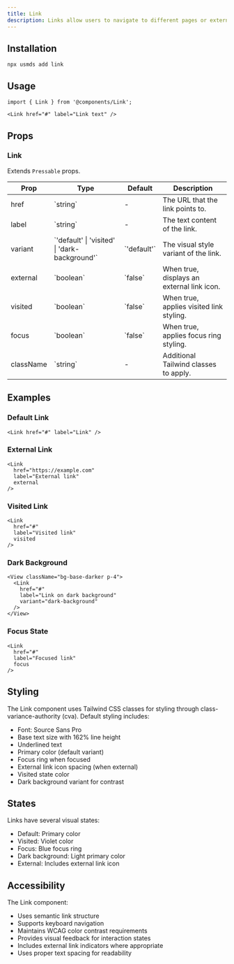 ```yaml
---
title: Link
description: Links allow users to navigate to different pages or external resources.
---
```


<DemoButton href="https://usmds-showcase.expo.app/components/link"/>

## Installation

```package-install
npx usmds add link
```

## Usage

```tsx
import { Link } from '@components/Link';

<Link href="#" label="Link text" />
```

## Props

### Link

Extends `Pressable` props.

<table>
  <thead>
    <tr>
      <th>Prop</th>
      <th>Type</th>
      <th>Default</th>
      <th>Description</th>
    </tr>
  </thead>
  <tbody>
    <tr>
      <td>href</td>
      <td>`string`</td>
      <td>-</td>
      <td>The URL that the link points to.</td>
    </tr>
    <tr>
      <td>label</td>
      <td>`string`</td>
      <td>-</td>
      <td>The text content of the link.</td>
    </tr>
    <tr>
      <td>variant</td>
      <td>`'default' | 'visited' | 'dark-background'`</td>
      <td>`'default'`</td>
      <td>The visual style variant of the link.</td>
    </tr>
    <tr>
      <td>external</td>
      <td>`boolean`</td>
      <td>`false`</td>
      <td>When true, displays an external link icon.</td>
    </tr>
    <tr>
      <td>visited</td>
      <td>`boolean`</td>
      <td>`false`</td>
      <td>When true, applies visited link styling.</td>
    </tr>
    <tr>
      <td>focus</td>
      <td>`boolean`</td>
      <td>`false`</td>
      <td>When true, applies focus ring styling.</td>
    </tr>
    <tr>
      <td>className</td>
      <td>`string`</td>
      <td>-</td>
      <td>Additional Tailwind classes to apply.</td>
    </tr>
  </tbody>
</table>

## Examples

### Default Link

```tsx
<Link href="#" label="Link" />
```

### External Link

```tsx
<Link 
  href="https://example.com" 
  label="External link" 
  external 
/>
```

### Visited Link

```tsx
<Link 
  href="#" 
  label="Visited link" 
  visited 
/>
```

### Dark Background

```tsx
<View className="bg-base-darker p-4">
  <Link 
    href="#" 
    label="Link on dark background" 
    variant="dark-background" 
  />
</View>
```

### Focus State

```tsx
<Link 
  href="#" 
  label="Focused link" 
  focus 
/>
```

## Styling

The Link component uses Tailwind CSS classes for styling through class-variance-authority (cva). Default styling includes:

- Font: Source Sans Pro
- Base text size with 162% line height
- Underlined text
- Primary color (default variant)
- Focus ring when focused
- External link icon spacing (when external)
- Visited state color
- Dark background variant for contrast

## States

Links have several visual states:
- Default: Primary color
- Visited: Violet color
- Focus: Blue focus ring
- Dark background: Light primary color
- External: Includes external link icon

## Accessibility

The Link component:
- Uses semantic link structure
- Supports keyboard navigation
- Maintains WCAG color contrast requirements
- Provides visual feedback for interaction states
- Includes external link indicators where appropriate
- Uses proper text spacing for readability